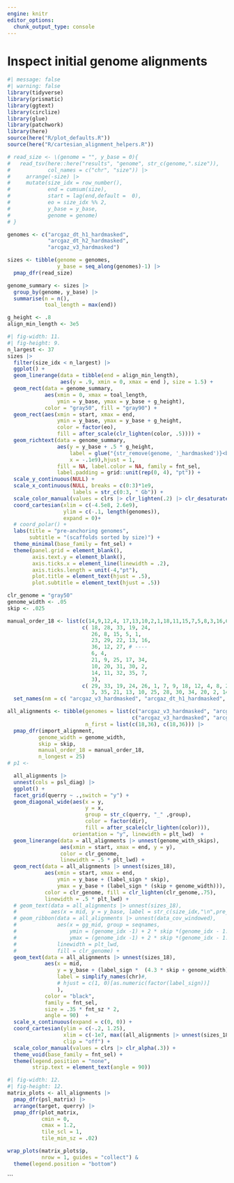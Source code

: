 ```yaml
---
engine: knitr
editor_options: 
  chunk_output_type: console
---
```


# Inspect initial genome alignments

```r
#| message: false
#| warning: false
library(tidyverse)
library(prismatic)
library(ggtext)
library(circlize)
library(glue)
library(patchwork)
library(here)
source(here("R/plot_defaults.R"))
source(here("R/cartesian_alignment_helpers.R"))

# read_size <- \(genome = "", y_base = 0){
#   read_tsv(here::here("results", "genome", str_c(genome,".size")),
#            col_names = c("chr", "size")) |> 
#     arrange(-size) |> 
#     mutate(size_idx = row_number(),
#            end = cumsum(size),
#            start = lag(end,default =  0),
#            eo = size_idx %% 2,
#            y_base = y_base,
#            genome = genome)
# }

genomes <- c("arcgaz_dt_h1_hardmasked",
             "arcgaz_dt_h2_hardmasked",
             "arcgaz_v3_hardmasked")

sizes <- tibble(genome = genomes,
                y_base = seq_along(genomes)-1) |> 
  pmap_dfr(read_size)

genome_summary <- sizes |> 
  group_by(genome, y_base) |> 
  summarise(n = n(),
            toal_length = max(end))

g_height <- .8
align_min_length <- 3e5
```

```r
#| fig-width: 11.
#| fig-height: 9.
n_largest <- 37
sizes |> 
  filter(size_idx < n_largest) |> 
  ggplot() +
  geom_linerange(data = tibble(end = align_min_length),
                 aes(y = .9, xmin = 0, xmax = end ), size = 1.5) +
  geom_rect(data = genome_summary,
            aes(xmin = 0, xmax = toal_length,
                ymin = y_base, ymax = y_base + g_height),
            color = "gray50", fill = "gray90") +
  geom_rect(aes(xmin = start, xmax = end,
                ymin = y_base, ymax = y_base + g_height,
                color = factor(eo),
                fill = after_scale(clr_lighten(color, .5)))) +
  geom_richtext(data = genome_summary,
                aes(y = y_base + .5 * g_height,
                    label = glue("{str_remove(genome, '_hardmasked')}<br>n: {n}"),
                    x = -.1e9),hjust = 1,
                fill = NA, label.color = NA, family = fnt_sel,
                label.padding = grid::unit(rep(0, 4), "pt")) + 
  scale_y_continuous(NULL) +
  scale_x_continuous(NULL, breaks = c(0:3)*1e9,
                     labels = str_c(0:3, " Gb")) + 
  scale_color_manual(values = clrs |> clr_lighten(.2) |> clr_desaturate(), guide = "none") +
  coord_cartesian(xlim = c(-4.5e8, 2.6e9),
                  ylim = c(-.1, length(genomes)),
                  expand = 0)+
  # coord_polar() +
  labs(title = "pre-anchoring genomes", 
       subtitle = "(scaffolds sorted by size)") +
  theme_minimal(base_family = fnt_sel) +
  theme(panel.grid = element_blank(),
        axis.text.y = element_blank(),
        axis.ticks.x = element_line(linewidth = .2),
        axis.ticks.length = unit(-4,"pt"),
        plot.title = element_text(hjust = .5),
        plot.subtitle = element_text(hjust = .5))
```

```r
clr_genome = "gray50"
genome_width <- .05
skip <- .025

manual_order_18 <- list(c(14,9,12,4, 17,13,10,2,1,18,11,15,7,5,8,3,16,6),
                        c( 18, 28, 33, 19, 24,
                           26, 8, 15, 5, 1,
                           23, 29, 22, 13, 16,
                           36, 12, 27, # ----
                           6, 4,
                           21, 9, 25, 17, 34,
                           10, 20, 31, 30, 2,
                           14, 11, 32, 35, 7,
                           3),
                        c( 29, 33, 19, 24, 26, 1, 7, 9, 18, 12, 4, 8, 23, 31, 22,  5, 16, 17, #-----
                           3, 35, 21, 13, 10, 25, 28, 30, 34, 20, 2, 14, 11, 32, 36, 27,6, 15)) |>
  set_names(nm = c( "arcgaz_v3_hardmasked", "arcgaz_dt_h1_hardmasked", "arcgaz_dt_h2_hardmasked"));

all_alignments <- tibble(genomes = list(c("arcgaz_v3_hardmasked", "arcgaz_dt_h1_hardmasked"),
                                        c("arcgaz_v3_hardmasked", "arcgaz_dt_h2_hardmasked")),
                         n_first = list(c(18,36), c(18,36))) |>
  pmap_dfr(import_alignment,
          genome_width = genome_width,
          skip = skip,
          manual_order_18 = manual_order_18,
          n_longest = 25)
# p1 <- 

  all_alignments |>
  unnest(cols = psl_diag) |>
  ggplot() +
  facet_grid(querry ~ .,switch = "y") +
  geom_diagonal_wide(aes(x = y,
                         y = x,
                         group = str_c(querry, "_" ,group),
                         color = factor(dir),
                         fill = after_scale(clr_lighten(color))),
                     orientation = "y", linewidth = plt_lwd)  +
  geom_linerange(data = all_alignments |> unnest(genome_with_skips),
                 aes(xmin = start, xmax = end, y = y),
                 color = clr_genome,
                 linewidth = .5 * plt_lwd) +
  geom_rect(data = all_alignments |> unnest(sizes_18),
            aes(xmin = start, xmax = end,
                ymin = y_base + (label_sign * skip),
                ymax = y_base + (label_sign * (skip + genome_width))),
            color = clr_genome, fill = clr_lighten(clr_genome,.75),
            linewidth = .5 * plt_lwd) +
  # geom_text(data = all_alignments |> unnest(sizes_18),
  #           aes(x = mid, y = y_base, label = str_c(size_idx,"\n",pre_manual))) +
  # geom_ribbon(data = all_alignments |> unnest(data_cov_windowed),
  #             aes(x = gg_mid, group = seqnames,
  #                 ymin = (genome_idx -1) + 2 * skip *(genome_idx - 1.5) + genome_width *(genome_idx - 2),
  #                 ymax = (genome_idx -1) + 2 * skip *(genome_idx - 1.5) + genome_width *(genome_idx - 2) +  genome_width * avg_cov_25),
  #             linewidth = plt_lwd,
  #             fill = clr_genome) +
  geom_text(data = all_alignments |> unnest(sizes_18),
            aes(x = mid,
                y = y_base + (label_sign *  (4.3 * skip + genome_width)),
                label = simplify_names(chr)#,
                # hjust = c(1, 0)[as.numeric(factor(label_sign))]
                ),
            color = "black",
            family = fnt_sel,
            size = .35 * fnt_sz * 2,
            angle = 90)  +
  scale_x_continuous(expand = c(0, 0)) +
  coord_cartesian(ylim = c(-.2, 1.25),
                  xlim = c(-1e7, max((all_alignments |> unnest(sizes_18))$end_with_skip)),
                  clip = "off") +
  scale_color_manual(values = clrs |> clr_alpha(.3)) +
  theme_void(base_family = fnt_sel) +
  theme(legend.position = "none",
        strip.text = element_text(angle = 90))
```

```r
#| fig-width: 12.
#| fig-height: 12.
matrix_plots <- all_alignments |> 
  pmap_dfr(psl_matrix) |>
  arrange(target, querry) |> 
  pmap_dfr(plot_matrix,
           cmin = 0,
           cmax = 1.2,
           tile_scl = 1,
           tile_min_sz = .02)

wrap_plots(matrix_plots$p,
           nrow = 1, guides = "collect") &
  theme(legend.position = "bottom")
```
```

